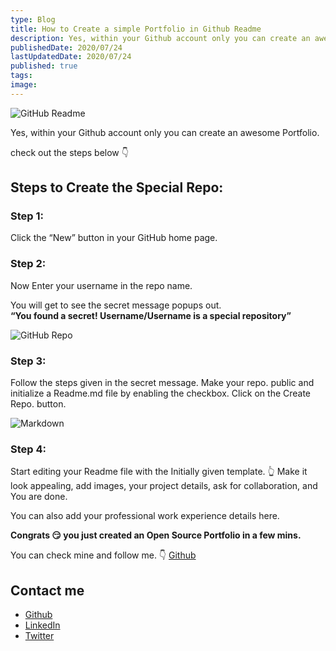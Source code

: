 ```yaml
---
type: Blog
title: How to Create a simple Portfolio in Github Readme
description: Yes, within your Github account only you can create an awesome Portfolio.
publishedDate: 2020/07/24
lastUpdatedDate: 2020/07/24
published: true
tags:
image:
---
```


![GitHub Readme](https://miro.medium.com/v2/resize:fit:1228/format:webp/1*0MhejSBPMbRO_I8O7FqDnQ.jpeg)

Yes, within your Github account only you can create an awesome Portfolio.

check out the steps below 👇

## Steps to Create the Special Repo:

### Step 1:

Click the “New” button in your GitHub home page.

### Step 2:

Now Enter your username in the repo name.

You will get to see the secret message popups out.\
**“You found a secret! Username/Username is a special repository”**

![GitHub Repo](https://miro.medium.com/v2/resize:fit:1400/format:webp/1*0nrD7fue-KirpjHcI3BHNg.jpeg)

### Step 3:

Follow the steps given in the secret message. Make your repo. public and initialize a Readme.md file by enabling the checkbox. Click on the Create Repo. button.

![Markdown](https://miro.medium.com/v2/resize:fit:1400/format:webp/1*AjA2W1zmA-b1oXLuxDDcZQ.jpeg)

### Step 4:

Start editing your Readme file with the Initially given template. 👆 Make it look appealing, add images, your project details, ask for collaboration, and You are done.

You can also add your professional work experience details here.

**Congrats 😏 you just created an Open Source Portfolio in a few mins.**

You can check mine and follow me. 👇
[Github](https://github.com/Souravdey777/)

## Contact me

- [Github](https://github.com/Souravdey777/)
- [LinkedIn](https://www.linkedin.com/in/souravdey777)
- [Twitter](https://twitter.com/Souravdey777)

